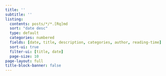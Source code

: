 ```yaml
---
title: ''
subtitle: ''
listing:
  contents: posts/*/*.[Rq]md
  sort: "date desc"
  type: default
  categories: numbered
  fields: [date, title, description, categories, author, reading-time]
  sort-ui: true
  filter-ui: [title, date]
  page-size: 10
page-layout: full
title-block-banner: false
---
```

